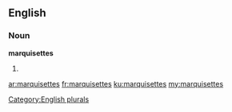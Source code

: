 ==English==

===Noun===
'''marquisettes'''

# {{plural of|marquisette}}

[[Category:English plurals]]

[[ar:marquisettes]]
[[fr:marquisettes]]
[[ku:marquisettes]]
[[my:marquisettes]]